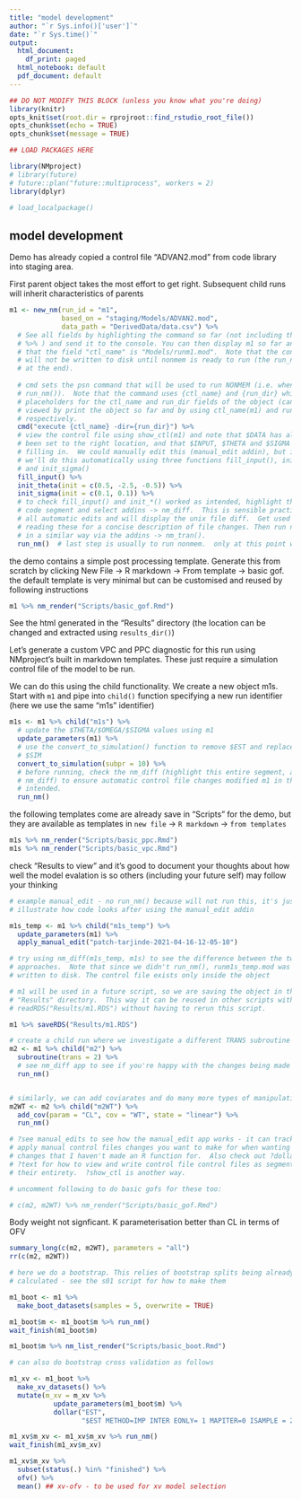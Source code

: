 ```yaml
---
title: "model development"
author: "`r Sys.info()['user']`"
date: "`r Sys.time()`"
output:
  html_document:
    df_print: paged
  html_notebook: default
  pdf_document: default
---
```



```r
## DO NOT MODIFY THIS BLOCK (unless you know what you're doing)
library(knitr)
opts_knit$set(root.dir = rprojroot::find_rstudio_root_file())
opts_chunk$set(echo = TRUE)
opts_chunk$set(message = TRUE)
```

```r
## LOAD PACKAGES HERE

library(NMproject)
# library(future)
# future::plan("future::multiprocess", workers = 2)
library(dplyr)

# load_localpackage()

```

## model development

Demo has already copied a control file "ADVAN2.mod" from code library into staging area.

First parent object takes the most effort to get right. Subsequent child runs will inherit characteristics of parents

```r

m1 <- new_nm(run_id = "m1",
             based_on = "staging/Models/ADVAN2.mod",
             data_path = "DerivedData/data.csv") %>%
  # See all fields by highlighting the command so far (not including the pipe
  # %>% ) and send it to the console. You can then display m1 so far and see
  # that the field "ctl_name" is "Models/runm1.mod".  Note that the control file
  # will not be written to disk until nonmem is ready to run (the run_nm() step
  # at the end).
  
  # cmd sets the psn command that will be used to run NONMEM (i.e. when we run
  # run_nm()).  Note that the command uses {ctl_name} and {run_dir} which are
  # placeholders for the ctl_name and run_dir fields of the object (can be
  # viewed by print the object so far and by using ctl_name(m1) and run_dir(m1)
  # respectively.
  cmd("execute {ctl_name} -dir={run_dir}") %>%
  # view the control file using show_ctl(m1) and note that $DATA has already
  # been set to the right location, and that $INPUT, $THETA and $SIGMA need
  # filling in.  We could manually edit this (manual_edit addin), but instead
  # we'll do this automatically using three functions fill_input(), init_theta()
  # and init_sigma()
  fill_input() %>%
  init_theta(init = c(0.5, -2.5, -0.5)) %>%
  init_sigma(init = c(0.1, 0.1)) %>%
  # to check fill_input() and init_*() worked as intended, highlight this entire
  # code segment and select addins -> nm_diff.  This is sensible practice after
  # all automatic edits and will display the unix file diff.  Get used to
  # reading these for a concise description of file changes. Then run nm_tran()
  # in a similar way via the addins -> nm_tran().
  run_nm()  # last step is usually to run nonmem.  only at this point will the control file be written to disk.

```

the demo contains a simple post processing template. Generate this from
scratch by clicking New File -> R markdown -> From template -> basic gof. the
default template is very minimal but can be customised and reused by following
instructions

```r

m1 %>% nm_render("Scripts/basic_gof.Rmd")

```

See the html generated in the "Results" directory (the location can be changed
and extracted using `results_dir()`)

Let's generate a custom VPC and PPC diagnostic for this run using NMproject's
built in markdown templates.  These just require a simulation control file of
the model to be run.

We can do this using the child functionality. We create a new object m1s.
Start with `m1` and pipe into `child()` function specifying a new run identifier
(here we use the same "m1s" identifier)

```r

m1s <- m1 %>% child("m1s") %>%  
  # update the $THETA/$OMEGA/$SIGMA values using m1
  update_parameters(m1) %>%
  # use the convert_to_simulation() function to remove $EST and replace with
  # $SIM
  convert_to_simulation(subpr = 10) %>%
  # before running, check the nm_diff (highlight this entire segment, addins ->
  # nm_diff) to ensure automatic control file changes modified m1 in the way
  # intended.
  run_nm()

```

the following templates come are already save in "Scripts" for the demo, but
they are available as templates in `new file` -> `R markdown` -> `from templates`

```r
 
m1s %>% nm_render("Scripts/basic_ppc.Rmd")
m1s %>% nm_render("Scripts/basic_vpc.Rmd")

```

check "Results to view" and it's good to document your thoughts about how well
the model evalation is so others (including your future self) may follow your
thinking

```r
# example manual_edit - no run_nm() because will not run this, it's just to
# illustrate how code looks after using the manual_edit addin

m1s_temp <- m1 %>% child("m1s_temp") %>%  
  update_parameters(m1) %>%
  apply_manual_edit("patch-tarjinde-2021-04-16-12-05-10")

# try using nm_diff(m1s_temp, m1s) to see the difference between the two
# approaches.  Note that since we didn't run_nm(), runm1s_temp.mod was never
# written to disk. The control file exists only inside the object

```


```r
# m1 will be used in a future script, so we are saving the object in the
# "Results" directory.  This way it can be reused in other scripts with m1 <-
# readRDS("Results/m1.RDS") without having to rerun this script.

m1 %>% saveRDS("Results/m1.RDS")

# create a child run where we investigate a different TRANS subroutine
m2 <- m1 %>% child("m2") %>%
  subroutine(trans = 2) %>% 
  # see nm_diff app to see if you're happy with the changes being made
  run_nm()


# similarly, we can add coviarates and do many more types of manipulation
m2WT <- m2 %>% child("m2WT") %>%
  add_cov(param = "CL", cov = "WT", state = "linear") %>%
  run_nm()

# ?see manual_edits to see how the manual_edit app works - it can track and
# apply manual control files changes you want to make for when wanting to make
# changes that I haven't made an R function for.  Also check out ?dollar and
# ?text for how to view and write control file control files as segment or in
# their entirety.  ?show_ctl is another way.

# uncomment following to do basic gofs for these too:

# c(m2, m2WT) %>% nm_render("Scripts/basic_gof.Rmd")

```

Body weight not signficant.  K parameterisation better than CL in terms of OFV

```r

summary_long(c(m2, m2WT), parameters = "all")
rr(c(m2, m2WT))

```

```r

# here we do a bootstrap. This relies of bootstrap splits being already
# calculated - see the s01 script for how to make them

m1_boot <- m1 %>% 
  make_boot_datasets(samples = 5, overwrite = TRUE)

m1_boot$m <- m1_boot$m %>% run_nm()
wait_finish(m1_boot$m)

m1_boot$m %>% nm_list_render("Scripts/basic_boot.Rmd")


```

```r
# can also do bootstrap cross validation as follows

m1_xv <- m1_boot %>% 
  make_xv_datasets() %>%
  mutate(m_xv = m_xv %>%
           update_parameters(m1_boot$m) %>%
           dollar("EST",
                  "$EST METHOD=IMP INTER EONLY= 1 MAPITER=0 ISAMPLE = 2000 NITER = 10 RANMETHOD=3S2 NOABORT PRINT=1 NSIG=3 SIGL=9"))

m1_xv$m_xv <- m1_xv$m_xv %>% run_nm()
wait_finish(m1_xv$m_xv)

m1_xv$m_xv %>% 
  subset(status(.) %in% "finished") %>% 
  ofv() %>% 
  mean() ## xv-ofv - to be used for xv model selection

```


